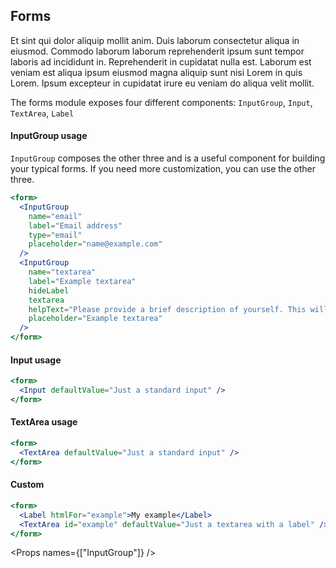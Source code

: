 
<SEO title="Button" />

<Container>
<Article sidebar={[
  { id: 'Forms', name: 'Forms' },
  { id: 'InputGroup usage', name: 'InputGroup usage' },
  { id: 'Input usage', name: 'Input usage' },
  { id: 'Textarea usage', name: 'Textarea usage'},
  { id: 'Custom', name: 'Custom example' },
  { id: 'Props', name: 'Props'}
]}>

# Forms

Et sint qui dolor aliquip mollit anim. Duis laborum consectetur aliqua in eiusmod. Commodo laborum laborum reprehenderit ipsum sunt tempor laboris ad incididunt in. Reprehenderit in cupidatat nulla est. Laborum est veniam est aliqua ipsum eiusmod magna aliquip sunt nisi Lorem in quis Lorem. Ipsum excepteur in cupidatat irure eu veniam do aliqua velit mollit.

The forms module exposes four different components: `InputGroup`, `Input`, `TextArea`, `Label`

#### InputGroup usage

`InputGroup` composes the other three and is a useful component for building your typical forms. If you need more customization, you can use the other three.

```jsx
<form>
  <InputGroup
    name="email"
    label="Email address"
    type="email"
    placeholder="name@example.com"
  />
  <InputGroup
    name="textarea"
    label="Example textarea"
    hideLabel
    textarea
    helpText="Please provide a brief description of yourself. This will go on your profile."
    placeholder="Example textarea"
  />
</form>
```

#### Input usage

```jsx
<form>
  <Input defaultValue="Just a standard input" />
</form>
```

#### TextArea usage

```jsx
<form>
  <TextArea defaultValue="Just a standard input" />
</form>
```

#### Custom

```jsx
<form>
  <Label htmlFor="example">My example</Label>
  <TextArea id="example" defaultValue="Just a textarea with a label" />
</form>
```

<Props names={["InputGroup"]} />

</Article>
</Container>

